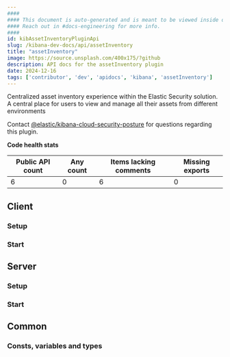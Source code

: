 ```yaml
---
####
#### This document is auto-generated and is meant to be viewed inside our experimental, new docs system.
#### Reach out in #docs-engineering for more info.
####
id: kibAssetInventoryPluginApi
slug: /kibana-dev-docs/api/assetInventory
title: "assetInventory"
image: https://source.unsplash.com/400x175/?github
description: API docs for the assetInventory plugin
date: 2024-12-16
tags: ['contributor', 'dev', 'apidocs', 'kibana', 'assetInventory']
---
```


Centralized asset inventory experience within the Elastic Security solution. A central place for users to view and manage all their assets from different environments

Contact [@elastic/kibana-cloud-security-posture](https://github.com/orgs/elastic/teams/kibana-cloud-security-posture) for questions regarding this plugin.

**Code health stats**

| Public API count  | Any count | Items lacking comments | Missing exports |
|-------------------|-----------|------------------------|-----------------|
| 6 | 0 | 6 | 0 |

## Client

### Setup
<DocDefinitionList data={[assetInventoryObj.client.setup]}/>

### Start
<DocDefinitionList data={[assetInventoryObj.client.start]}/>

## Server

### Setup
<DocDefinitionList data={[assetInventoryObj.server.setup]}/>

### Start
<DocDefinitionList data={[assetInventoryObj.server.start]}/>

## Common

### Consts, variables and types
<DocDefinitionList data={assetInventoryObj.common.misc}/>

